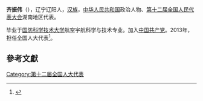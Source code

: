 '''齐振伟'''（{{bd|1955年||}}），辽宁辽阳人，[[汉族|汉族]]，[[中华人民共和国|中华人民共和国]]政治人物、[[第十二届全国人民代表大会|第十二届全国人民代表大会]]湖南地区代表。

毕业于[[国防科学技术大学|国防科学技术大学]]航空宇航科学与技术专业。加入[[中国共产党|中国共产党]]。2013年，担任全国人大代表<ref>{{cite news|title=全国人大代表信息-齐振伟|url= http://210.82.31.1:8084/delegate/viewDelegate.action?dbid=121671|accessdate=2013-04-05|newspaper=全国人大网}}{{Dead link|date=2020年1月 |bot=InternetArchiveBot |fix-attempted=yes }}</ref>。

==參考文獻==
{{reflist}}
{{中国政治人物小作品}}

[[Category:第十二届全国人大代表|Category:第十二届全国人大代表]]